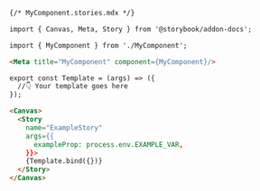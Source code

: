 ```md
{/* MyComponent.stories.mdx */}

import { Canvas, Meta, Story } from '@storybook/addon-docs';

import { MyComponent } from './MyComponent';

<Meta title="MyComponent" component={MyComponent}/>

export const Template = (args) => ({
  //👇 Your template goes here
});

<Canvas>
  <Story
    name="ExampleStory"
    args={{
      exampleProp: process.env.EXAMPLE_VAR,
    }}>
    {Template.bind({})}
  </Story>
</Canvas>
```